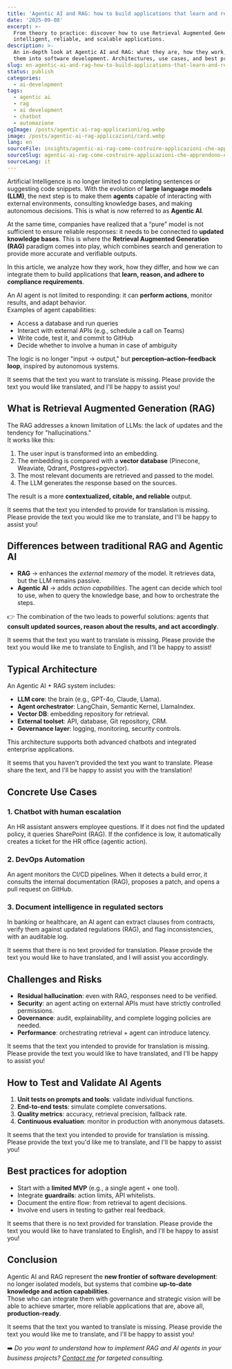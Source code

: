 ```yaml
---
title: 'Agentic AI and RAG: how to build applications that learn and reason'
date: '2025-09-08'
excerpt: >-
  From theory to practice: discover how to use Retrieval Augmented Generation and AI agents to develop truly
  intelligent, reliable, and scalable applications.
description: >-
  An in-depth look at Agentic AI and RAG: what they are, how they work, what the differences are, and how to integrate
  them into software development. Architectures, use cases, and best practices for AI applications in production.
slug: en-agentic-ai-and-rag-how-to-build-applications-that-learn-and-reason
status: publish
categories:
  - ai-development
tags:
  - agentic ai
  - rag
  - ai development
  - chatbot
  - automazione
ogImage: /posts/agentic-ai-rag-applicazioni/og.webp
image: /posts/agentic-ai-rag-applicazioni/card.webp
lang: en
sourceFile: insights/agentic-ai-rag-come-costruire-applicazioni-che-apprendono-e-ragionano.mdx
sourceSlug: agentic-ai-rag-come-costruire-applicazioni-che-apprendono-e-ragionano
sourceLang: it
---
```


Artificial Intelligence is no longer limited to completing sentences or suggesting code snippets. With the evolution of **large language models (LLM)**, the next step is to make them **agents** capable of interacting with external environments, consulting knowledge bases, and making autonomous decisions. This is what is now referred to as **Agentic AI**.

At the same time, companies have realized that a “pure” model is not sufficient to ensure reliable responses: it needs to be connected to **updated knowledge bases**. This is where the **Retrieval Augmented Generation (RAG)** paradigm comes into play, which combines search and generation to provide more accurate and verifiable outputs.

In this article, we analyze how they work, how they differ, and how we can integrate them to build applications that **learn, reason, and adhere to compliance requirements**.

An AI agent is not limited to responding: it can **perform actions**, monitor results, and adapt behavior.  
Examples of agent capabilities:
- Access a database and run queries  
- Interact with external APIs (e.g., schedule a call on Teams)  
- Write code, test it, and commit to GitHub  
- Decide whether to involve a human in case of ambiguity

The logic is no longer "input → output," but **perception–action–feedback loop**, inspired by autonomous systems.

It seems that the text you want to translate is missing. Please provide the text you would like translated, and I'll be happy to assist you!

## What is Retrieval Augmented Generation (RAG)

The RAG addresses a known limitation of LLMs: the lack of updates and the tendency for "hallucinations."  
It works like this:  
1. The user input is transformed into an embedding.  
2. The embedding is compared with a **vector database** (Pinecone, Weaviate, Qdrant, Postgres+pgvector).  
3. The most relevant documents are retrieved and passed to the model.  
4. The LLM generates the response based on the sources.

The result is a more **contextualized, citable, and reliable** output.

It seems that the text you intended to provide for translation is missing. Please provide the text you would like me to translate, and I'll be happy to assist you!

## Differences between traditional RAG and Agentic AI

- **RAG** → enhances the *external memory* of the model. It retrieves data, but the LLM remains passive.  
- **Agentic AI** → adds *action capabilities*. The agent can decide which tool to use, when to query the knowledge base, and how to orchestrate the steps.

👉 The combination of the two leads to powerful solutions: agents that **consult updated sources, reason about the results, and act accordingly**.

It seems that the text you want to translate is missing. Please provide the text you would like me to translate to English, and I'll be happy to assist!

## Typical Architecture

An Agentic AI + RAG system includes:

- **LLM core**: the brain (e.g., GPT-4o, Claude, Llama).  
- **Agent orchestrator**: LangChain, Semantic Kernel, LlamaIndex.  
- **Vector DB**: embedding repository for retrieval.  
- **External toolset**: API, database, Git repository, CRM.  
- **Governance layer**: logging, monitoring, security controls.

This architecture supports both advanced chatbots and integrated enterprise applications.

It seems that you haven't provided the text you want to translate. Please share the text, and I'll be happy to assist you with the translation!

## Concrete Use Cases

### 1. Chatbot with human escalation
An HR assistant answers employee questions. If it does not find the updated policy, it queries SharePoint (RAG). If the confidence is low, it automatically creates a ticket for the HR office (agentic action).

### 2. DevOps Automation
An agent monitors the CI/CD pipelines. When it detects a build error, it consults the internal documentation (RAG), proposes a patch, and opens a pull request on GitHub.

### 3. Document intelligence in regulated sectors
In banking or healthcare, an AI agent can extract clauses from contracts, verify them against updated regulations (RAG), and flag inconsistencies, with an auditable log.

It seems that there is no text provided for translation. Please provide the text you would like to have translated, and I will assist you accordingly.

## Challenges and Risks

- **Residual hallucination**: even with RAG, responses need to be verified.  
- **Security**: an agent acting on external APIs must have strictly controlled permissions.  
- **Governance**: audit, explainability, and complete logging policies are needed.  
- **Performance**: orchestrating retrieval + agent can introduce latency.

It seems that the text you intended to provide for translation is missing. Please provide the text you would like to have translated, and I'll be happy to assist you!

## How to Test and Validate AI Agents

1. **Unit tests on prompts and tools**: validate individual functions.  
2. **End-to-end tests**: simulate complete conversations.  
3. **Quality metrics**: accuracy, retrieval precision, fallback rate.  
4. **Continuous evaluation**: monitor in production with anonymous datasets.

It seems that the text you intended to provide for translation is missing. Please provide the text you'd like me to translate, and I'll be happy to assist you!

## Best practices for adoption

- Start with a **limited MVP** (e.g., a single agent + one tool).  
- Integrate **guardrails**: action limits, API whitelists.  
- Document the entire flow: from retrieval to agent decisions.  
- Involve end users in testing to gather real feedback.

It seems that there is no text provided for translation. Please provide the text you would like to have translated to English, and I'll be happy to assist you!

## Conclusion

Agentic AI and RAG represent the **new frontier of software development**: no longer isolated models, but systems that combine **up-to-date knowledge and action capabilities**.  
Those who can integrate them with governance and strategic vision will be able to achieve smarter, more reliable applications that are, above all, **production-ready**.

It seems that the text you wanted to translate is missing. Please provide the text you would like me to translate, and I'll be happy to assist you!

➡️ *Do you want to understand how to implement RAG and AI agents in your business projects? [Contact me](/contact) for targeted consulting.*